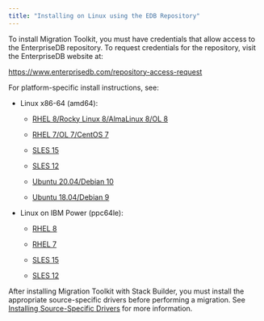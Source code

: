 ```yaml
---
title: "Installing on Linux using the EDB Repository"
---
```



To install Migration Toolkit, you must have credentials that allow access to the EnterpriseDB repository. To request credentials for the repository, visit the EnterpriseDB website at:

 <https://www.enterprisedb.com/repository-access-request>

For platform-specific install instructions, see:

- Linux x86-64 (amd64):
  - [RHEL 8/Rocky Linux 8/AlmaLinux 8/OL 8](01_mtk55_rhel_variants8_x86)

  - [RHEL 7/OL 7/CentOS 7](02_mkt55_rhel_variants7_x86)
  - [SLES 15](03_mtk55_sles15_x86)
  - [SLES 12](03_mtk55_sles15_x86)
  - [Ubuntu 20.04/Debian 10](05_mtk55_ubuntu20_deb10_x8)
  - [Ubuntu 18.04/Debian 9](06_mtk55_ubuntu18_deb9_x86)

- Linux on IBM Power (ppc64le):
  - [RHEL 8](07_mtk55_rhel8_ppcle)

  - [RHEL 7](08_mtk55_rhel7_ppcle)
  - [SLES 15](09_mtk55_sles15_ppcle)
  - [SLES 12](10_mtk55_sles12_ppcle)

After installing Migration Toolkit with Stack Builder, you must install the appropriate source-specific drivers before performing a migration. See [Installing Source-Specific Drivers](../05_installing_mtk/#installing_drivers) for more information.


